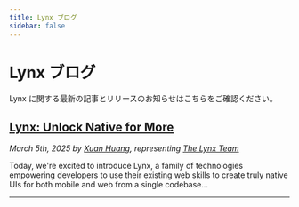 ```yaml
---
title: Lynx ブログ
sidebar: false
---
```


# Lynx ブログ

Lynx に関する最新の記事とリリースのお知らせはこちらをご確認ください。

## [Lynx: Unlock Native for More](/blog/lynx-unlock-native-for-more)

_March 5th, 2025 by [Xuan Huang](https://x.com/huxpro), representing [The Lynx Team](https://x.com/lynxjs_org)_

Today, we're excited to introduce Lynx, a family of technologies empowering developers to use their existing web skills to create truly native UIs for both mobile and web from a single codebase...

---
